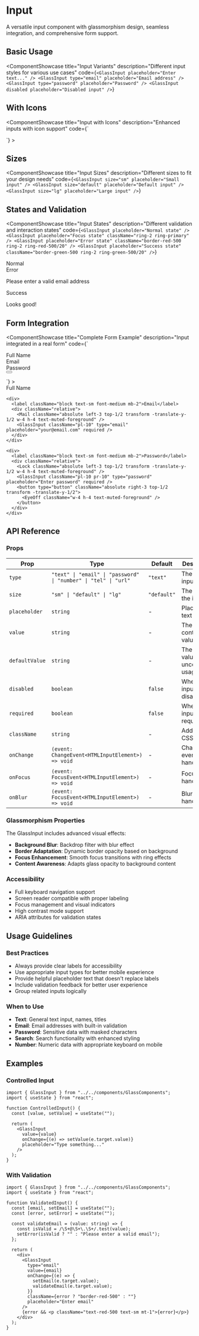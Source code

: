 
# Input

A versatile input component with glassmorphism design, seamless integration, and comprehensive form support.

## Basic Usage

<ComponentShowcase
  title="Input Variants"
  description="Different input styles for various use cases"
  code={`<GlassInput placeholder="Enter text..." />
<GlassInput type="email" placeholder="Email address" />
<GlassInput type="password" placeholder="Password" />
<GlassInput disabled placeholder="Disabled input" />`}
>
  <div className="space-y-4 w-full max-w-md">
    <GlassInput placeholder="Enter text..." />
    <GlassInput type="email" placeholder="Email address" />
    <GlassInput type="password" placeholder="Password" />
    <GlassInput disabled placeholder="Disabled input" />
  </div>
</ComponentShowcase>

## With Icons

<ComponentShowcase
  title="Input with Icons"
  description="Enhanced inputs with icon support"
  code={`<div className="relative">
  <Search className="absolute left-3 top-1/2 transform -translate-y-1/2 w-4 h-4 text-muted-foreground" />
  <GlassInput className="pl-10" placeholder="Search..." />
</div>
<div className="relative">
  <Mail className="absolute left-3 top-1/2 transform -translate-y-1/2 w-4 h-4 text-muted-foreground" />
  <GlassInput className="pl-10" type="email" placeholder="Email" />
</div>
<div className="relative">
  <Lock className="absolute left-3 top-1/2 transform -translate-y-1/2 w-4 h-4 text-muted-foreground" />
  <GlassInput className="pl-10" type="password" placeholder="Password" />
</div>`}
>
  <div className="space-y-4 w-full max-w-md">
    <div className="relative">
      <Search className="absolute left-3 top-1/2 transform -translate-y-1/2 w-4 h-4 text-muted-foreground" />
      <GlassInput className="pl-10" placeholder="Search..." />
    </div>
    <div className="relative">
      <Mail className="absolute left-3 top-1/2 transform -translate-y-1/2 w-4 h-4 text-muted-foreground" />
      <GlassInput className="pl-10" type="email" placeholder="Email" />
    </div>
    <div className="relative">
      <Lock className="absolute left-3 top-1/2 transform -translate-y-1/2 w-4 h-4 text-muted-foreground" />
      <GlassInput className="pl-10" type="password" placeholder="Password" />
    </div>
  </div>
</ComponentShowcase>

## Sizes

<ComponentShowcase
  title="Input Sizes"
  description="Different sizes to fit your design needs"
  code={`<GlassInput size="sm" placeholder="Small input" />
<GlassInput size="default" placeholder="Default input" />
<GlassInput size="lg" placeholder="Large input" />`}
>
  <div className="space-y-4 w-full max-w-md">
    <GlassInput size="sm" placeholder="Small input" />
    <GlassInput size="default" placeholder="Default input" />
    <GlassInput size="lg" placeholder="Large input" />
  </div>
</ComponentShowcase>

## States and Validation

<ComponentShowcase
  title="Input States"
  description="Different validation and interaction states"
  code={`<GlassInput placeholder="Normal state" />
<GlassInput placeholder="Focus state" className="ring-2 ring-primary" />
<GlassInput placeholder="Error state" className="border-red-500 ring-2 ring-red-500/20" />
<GlassInput placeholder="Success state" className="border-green-500 ring-2 ring-green-500/20" />`}
>
  <div className="space-y-4 w-full max-w-md">
    <div>
      <label className="block text-sm font-medium mb-2">Normal</label>
      <GlassInput placeholder="Enter your name" />
    </div>
    <div>
      <label className="block text-sm font-medium mb-2">Error</label>
      <GlassInput placeholder="Invalid email" className="border-red-500 ring-2 ring-red-500/20" />
      <p className="text-sm text-red-500 mt-1">Please enter a valid email address</p>
    </div>
    <div>
      <label className="block text-sm font-medium mb-2">Success</label>
      <GlassInput placeholder="Valid input" className="border-green-500 ring-2 ring-green-500/20" />
      <p className="text-sm text-green-500 mt-1">Looks good!</p>
    </div>
  </div>
</ComponentShowcase>

## Form Integration

<ComponentShowcase
  title="Complete Form Example"
  description="Input integrated in a real form"
  code={`<form className="space-y-6 max-w-md">
  <div>
    <label className="block text-sm font-medium mb-2">Full Name</label>
    <div className="relative">
      <User className="absolute left-3 top-1/2 transform -translate-y-1/2 w-4 h-4 text-muted-foreground" />
      <GlassInput className="pl-10" placeholder="Enter your full name" required />
    </div>
  </div>
  
  <div>
    <label className="block text-sm font-medium mb-2">Email</label>
    <div className="relative">
      <Mail className="absolute left-3 top-1/2 transform -translate-y-1/2 w-4 h-4 text-muted-foreground" />
      <GlassInput className="pl-10" type="email" placeholder="your@email.com" required />
    </div>
  </div>
  
  <div>
    <label className="block text-sm font-medium mb-2">Password</label>
    <div className="relative">
      <Lock className="absolute left-3 top-1/2 transform -translate-y-1/2 w-4 h-4 text-muted-foreground" />
      <GlassInput className="pl-10 pr-10" type="password" placeholder="Enter password" required />
      <button type="button" className="absolute right-3 top-1/2 transform -translate-y-1/2">
        <EyeOff className="w-4 h-4 text-muted-foreground" />
      </button>
    </div>
  </div>
</form>`}
>
  <form className="space-y-6 max-w-md">
    <div>
      <label className="block text-sm font-medium mb-2">Full Name</label>
      <div className="relative">
        <User className="absolute left-3 top-1/2 transform -translate-y-1/2 w-4 h-4 text-muted-foreground" />
        <GlassInput className="pl-10" placeholder="Enter your full name" required />
      </div>
    </div>
    
    <div>
      <label className="block text-sm font-medium mb-2">Email</label>
      <div className="relative">
        <Mail className="absolute left-3 top-1/2 transform -translate-y-1/2 w-4 h-4 text-muted-foreground" />
        <GlassInput className="pl-10" type="email" placeholder="your@email.com" required />
      </div>
    </div>
    
    <div>
      <label className="block text-sm font-medium mb-2">Password</label>
      <div className="relative">
        <Lock className="absolute left-3 top-1/2 transform -translate-y-1/2 w-4 h-4 text-muted-foreground" />
        <GlassInput className="pl-10 pr-10" type="password" placeholder="Enter password" required />
        <button type="button" className="absolute right-3 top-1/2 transform -translate-y-1/2">
          <EyeOff className="w-4 h-4 text-muted-foreground" />
        </button>
      </div>
    </div>
  </form>
</ComponentShowcase>

## API Reference

### Props

| Prop | Type | Default | Description |
|------|------|---------|-------------|
| `type` | `"text" \| "email" \| "password" \| "number" \| "tel" \| "url"` | `"text"` | The HTML input type |
| `size` | `"sm" \| "default" \| "lg"` | `"default"` | The size of the input |
| `placeholder` | `string` | - | Placeholder text |
| `value` | `string` | - | The controlled value |
| `defaultValue` | `string` | - | The default value for uncontrolled usage |
| `disabled` | `boolean` | `false` | Whether the input is disabled |
| `required` | `boolean` | `false` | Whether the input is required |
| `className` | `string` | - | Additional CSS classes |
| `onChange` | `(event: ChangeEvent<HTMLInputElement>) => void` | - | Change event handler |
| `onFocus` | `(event: FocusEvent<HTMLInputElement>) => void` | - | Focus event handler |
| `onBlur` | `(event: FocusEvent<HTMLInputElement>) => void` | - | Blur event handler |

### Glassmorphism Properties

The GlassInput includes advanced visual effects:

- **Background Blur**: Backdrop filter with blur effect
- **Border Adaptation**: Dynamic border opacity based on background
- **Focus Enhancement**: Smooth focus transitions with ring effects
- **Content Awareness**: Adapts glass opacity to background content

### Accessibility

- Full keyboard navigation support
- Screen reader compatible with proper labeling
- Focus management and visual indicators
- High contrast mode support
- ARIA attributes for validation states

## Usage Guidelines

### Best Practices

- Always provide clear labels for accessibility
- Use appropriate input types for better mobile experience
- Provide helpful placeholder text that doesn't replace labels
- Include validation feedback for better user experience
- Group related inputs logically

### When to Use

- **Text**: General text input, names, titles
- **Email**: Email addresses with built-in validation
- **Password**: Sensitive data with masked characters
- **Search**: Search functionality with enhanced styling
- **Number**: Numeric data with appropriate keyboard on mobile

## Examples

### Controlled Input

```tsx
import { GlassInput } from "../../components/GlassComponents";
import { useState } from "react";

function ControlledInput() {
  const [value, setValue] = useState("");

  return (
    <GlassInput
      value={value}
      onChange={(e) => setValue(e.target.value)}
      placeholder="Type something..."
    />
  );
}
```

### With Validation

```tsx
import { GlassInput } from "../../components/GlassComponents";
import { useState } from "react";

function ValidatedInput() {
  const [email, setEmail] = useState("");
  const [error, setError] = useState("");

  const validateEmail = (value: string) => {
    const isValid = /\S+@\S+\.\S+/.test(value);
    setError(isValid ? "" : "Please enter a valid email");
  };

  return (
    <div>
      <GlassInput
        type="email"
        value={email}
        onChange={(e) => {
          setEmail(e.target.value);
          validateEmail(e.target.value);
        }}
        className={error ? "border-red-500" : ""}
        placeholder="Enter email"
      />
      {error && <p className="text-red-500 text-sm mt-1">{error}</p>}
    </div>
  );
}
```
